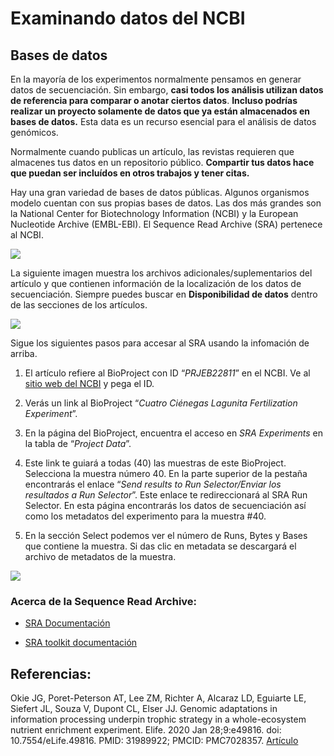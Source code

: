 # Examinando datos del NCBI

## Bases de datos

En la mayoría de los experimentos normalmente pensamos en generar datos de secuenciación. Sin embargo, **casi todos los análisis utilizan datos de referencia para comparar o anotar ciertos datos**. **Incluso podrías realizar un proyecto solamente de datos que ya están almacenados en bases de datos.** Esta data es un recurso esencial para el análisis de datos genómicos.

Normalmente cuando publicas un artículo, las revistas requieren que almacenes tus datos en un repositorio público. **Compartir tus datos hace que puedan ser incluídos en otros trabajos y tener citas.**

Hay una gran variedad de bases de datos públicas. Algunos organismos modelo cuentan con sus propias bases de datos. Las dos más grandes son la National Center for Biotechnology Information (NCBI) y la European Nucleotide Archive (EMBL-EBI). El Sequence Read Archive (SRA) pertenece al NCBI.

![](figures/paper-okie.png)

La siguiente imagen muestra los archivos adicionales/suplementarios del artículo y que contienen información de la localización de los datos de secuenciación. Siempre puedes buscar en **Disponibilidad de datos** dentro de las secciones de los artículos.

![](figures/additional-files-okie.png){fig-align="center"}

Sigue los siguientes pasos para accesar al SRA usando la infomación de arriba.

1.  El artículo refiere al BioProject con ID "*PRJEB22811*" en el NCBI. Ve al [sitio web del NCBI](https://www.ncbi.nlm.nih.gov/) y pega el ID.

2.  Verás un link al BioProject "*Cuatro Ciénegas Lagunita Fertilization Experiment*".

3.  En la página del BioProject, encuentra el acceso en *SRA Experiments* en la tabla de "*Project Data*".

4.  Este link te guiará a todas (40) las muestras de este BioProject. Selecciona la muestra número 40. En la parte superior de la pestaña encontrarás el enlace "*Send results to Run Selector/Enviar los resultados a Run Selector*". Este enlace te redireccionará al SRA Run Selector. En esta página encontrarás los datos de secuenciación así como los metadatos del experimento para la muestra #40.

5.  En la sección Select podemos ver el número de Runs, Bytes y Bases que contiene la muestra. Si das clic en metadata se descargará el archivo de metadatos de la muestra.

![](figures/SRA1.png){fig-align="center"}

### Acerca de la Sequence Read Archive:

-   [SRA Documentación](https://www.ncbi.nlm.nih.gov/sra/docs/sragrowth/)

-   [SRA toolkit documentación](https://github.com/ncbi/sra-tools/wiki)

## Referencias:

Okie JG, Poret-Peterson AT, Lee ZM, Richter A, Alcaraz LD, Eguiarte LE, Siefert JL, Souza V, Dupont CL, Elser JJ. Genomic adaptations in information processing underpin trophic strategy in a whole-ecosystem nutrient enrichment experiment. Elife. 2020 Jan 28;9:e49816. doi: 10.7554/eLife.49816. PMID: 31989922; PMCID: PMC7028357. [Artículo](https://elifesciences.org/articles/49816)
